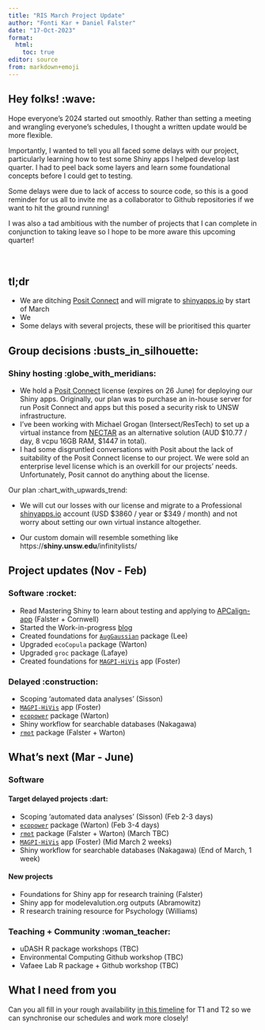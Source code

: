 ```yaml
---
title: "RIS March Project Update"
author: "Fonti Kar + Daniel Falster"
date: "17-Oct-2023"
format: 
  html:
    toc: true
editor: source
from: markdown+emoji
---
```


## Hey folks! :wave:

Hope everyone's 2024 started out smoothly. Rather than setting a meeting and wrangling everyone's schedules, I thought a written update would be more flexible.

Importantly, I wanted to tell you all faced some delays with our project, particularly learning how to test some Shiny apps I helped develop last quarter. I had to peel back some layers and learn some foundational concepts before I could get to testing.

Some delays were due to lack of access to source code, so this is a good reminder for us all to invite me as a collaborator to Github repositories if we want to hit the ground running!

I was also a tad ambitious with the number of projects that I can complete in conjunction to taking leave so I hope to be more aware this upcoming quarter! \
\
\

## tl;dr

-   We are ditching [Posit Connect](https://posit.co/products/enterprise/connect/) and will migrate to [shinyapps.io](https://www.shinyapps.io/) by start of March
-   We
-   Some delays with several projects, these will be prioritised this quarter

## Group decisions :busts_in_silhouette:

### Shiny hosting :globe_with_meridians:

-   We hold a [Posit Connect](https://posit.co/products/enterprise/connect/) license (expires on 26 June) for deploying our Shiny apps. Originally, our plan was to purchase an in-house server for run Posit Connect and apps but this posed a security risk to UNSW infrastructure.
-   I've been working with Michael Grogan (Intersect/ResTech) to set up a virtual instance from [NECTAR](https://dashboard.rc.nectar.org.au/auth/login/) as an alternative solution (AUD \$10.77 / day, 8 vcpu 16GB RAM, \$1447 in total).
-   I had some disgruntled conversations with Posit about the lack of suitability of the Posit Connect license to our project. We were sold an enterprise level license which is an overkill for our projects' needs. Unfortunately, Posit cannot do anything about the license.

Our plan :chart_with_upwards_trend:

-   We will cut our losses with our license and migrate to a Professional [shinyapps.io](https://www.shinyapps.io/) account (USD \$3860 / year or \$349 / month) and not worry about setting our own virtual instance altogether.

-   Our custom domain will resemble something like https://**shiny.unsw.edu**/infinitylists/

## Project updates (Nov - Feb)

### Software :rocket:

-   Read Mastering Shiny to learn about testing and applying to [APCalign-app](https://posit-connect-unsw.intersect.org.au/APCalign-app/) (Falster + Cornwell)
-   Started the Work-in-progress [blog](https://unsw-edu-au.github.io/wip-blog/)
-   Created foundations for [`AugGaussian`](https://github.com/fontikar/augGauss) package (Lee)
-   Upgraded `ecoCopula` package (Warton)
-   Upgraded `groc` package (Lafaye)
-   Created foundations for [`MAGPI-HiVis`](https://github.com/MagpiSurvey/MAGP-HiVis) app (Foster)

### Delayed :construction:

-   Scoping 'automated data analyses' (Sisson)
-   [`MAGPI-HiVis`](https://github.com/MagpiSurvey/MAGP-HiVis) app (Foster)
-   [`ecopower`](https://github.com/eco-stats/ecopower) package (Warton)
-   Shiny workflow for searchable databases (Nakagawa)
-   [`rmot`](https://github.com/traitecoevo/rmot) package (Falster + Warton)

## What's next (Mar - June)

### Software

#### Target delayed projects :dart:

-   Scoping 'automated data analyses' (Sisson) (Feb 2-3 days)
-   [`ecopower`](https://github.com/eco-stats/ecopower) package (Warton) (Feb 3-4 days)
-   [`rmot`](https://github.com/traitecoevo/rmot) package (Falster + Warton) (March TBC)
-   [`MAGPI-HiVis`](https://github.com/MagpiSurvey/MAGP-HiVis) app (Foster) (Mid March 2 weeks)
-   Shiny workflow for searchable databases (Nakagawa) (End of March, 1 week)

#### New projects

-   Foundations for Shiny app for research training (Falster)
-   Shiny app for modelevalution.org outputs (Abramowitz)
-   R research training resource for Psychology (Williams)

### Teaching + Community :woman_teacher:

-   uDASH R package workshops (TBC)
-   Environmental Computing Github workshop (TBC)
-   Vafaee Lab R package + Github workshop (TBC)

## What I need from you 

Can you all fill in your rough availability [in this timeline](https://unsw-my.sharepoint.com/:x:/r/personal/z3516573_ad_unsw_edu_au1/Documents/UNSW_RIS_2022/RIS_project_planning.xlsx?d=wd594d67bda574876a85c632e9eedd6ae&csf=1&web=1&e=DpItgk) for T1 and T2 so we can synchronise our schedules and work more closely!
